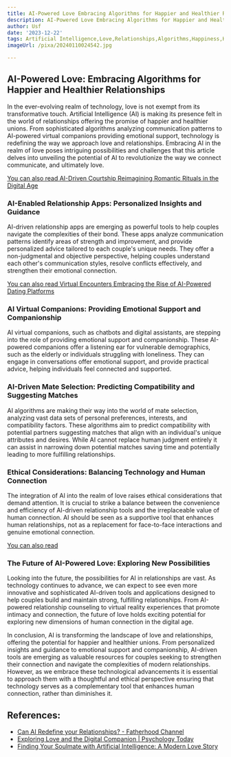 ```yaml
---
title: AI-Powered Love Embracing Algorithms for Happier and Healthier Relationships
description: AI-Powered Love Embracing Algorithms for Happier and Healthier Relationships
author: Usf
date: '2023-12-22'
tags: Artificial Intelligence,Love,Relationships,Algorithms,Happiness,Health
imageUrl: /pixa/20240110024542.jpg

---
```

## AI-Powered Love: Embracing Algorithms for Happier and Healthier Relationships

In the ever-evolving realm of technology, love is not exempt from its transformative touch. Artificial  Intelligence (AI) is making its presence  felt in  the world of relationships offering the promise of happier and healthier unions. From sophisticated algorithms analyzing communication patterns to AI-powered virtual companions providing emotional support, technology is redefining  the way we approach love and relationships.  Embracing AI in the realm of love poses intriguing possibilities and challenges that this article delves into unveiling the potential of AI to revolutionize  the  way we connect communicate, and ultimately love.

[You can also read AI-Driven Courtship Reimagining  Romantic Rituals in the Digital  Age](AI-Driven%20Courtship%20Reimagining%20Romantic%20Rituals%20in%20the%20Digital%20Age)


### AI-Enabled Relationship Apps: Personalized Insights and Guidance

AI-driven  relationship apps are emerging as powerful tools to help couples navigate the complexities of their bond. These apps analyze communication patterns identify areas of strength and improvement, and provide personalized advice tailored to each couple's  unique needs.  They offer a non-judgmental and objective perspective, helping couples understand each other's  communication styles, resolve conflicts  effectively, and strengthen their emotional connection.

[You can also read Virtual Encounters Embracing the Rise of  AI-Powered Dating Platforms](Virtual%20Encounters%20Embracing%20the%20Rise%20of%20AI-Powered%20Dating%20Platforms)


### AI Virtual Companions:  Providing Emotional  Support and Companionship

AI virtual companions, such as chatbots and digital assistants, are stepping into the  role of providing emotional support and  companionship. These AI-powered companions offer a listening ear for vulnerable demographics, such  as the  elderly or  individuals struggling with loneliness. They can engage in conversations offer emotional  support, and provide practical advice, helping individuals feel  connected and  supported.

### AI-Driven Mate Selection: Predicting Compatibility and Suggesting  Matches

AI algorithms are making their  way into the world of mate selection, analyzing  vast data sets of personal preferences, interests,  and compatibility factors. These algorithms aim to predict compatibility with potential partners suggesting  matches that align with  an individual's unique attributes and desires. While AI cannot  replace human judgment entirely it can assist in narrowing  down potential matches  saving time and potentially leading to more fulfilling  relationships.

### Ethical Considerations: Balancing Technology and Human Connection

The integration of AI  into the realm of love raises ethical considerations that demand attention. It is crucial to strike a balance between the  convenience and efficiency of AI-driven relationship  tools and the irreplaceable value of human connection. AI  should be seen as a supportive tool that enhances human relationships, not as a replacement for face-to-face interactions and genuine emotional connection.

[You can also read ]()


### The Future of AI-Powered Love: Exploring New Possibilities

Looking into the future, the possibilities  for AI in  relationships are vast. As technology continues to advance, we can expect to see even more innovative and  sophisticated AI-driven tools and applications designed to help couples build and maintain strong, fulfilling  relationships. From AI-powered relationship counseling to virtual reality experiences that promote intimacy and connection, the future of love  holds exciting  potential for exploring new dimensions of human connection in  the digital age.

In conclusion, AI is transforming the landscape of love and relationships, offering the potential for happier and healthier unions. From personalized insights and guidance to emotional support and companionship, AI-driven  tools  are  emerging as valuable resources for  couples seeking to strengthen their connection and navigate the complexities of modern relationships. However,  as we embrace  these technological advancements it is essential to approach them with a thoughtful and ethical perspective ensuring that technology  serves as a  complementary tool  that  enhances human connection, rather than diminishes it.

## References:
- [Can AI Redefine your Relationships? - Fatherhood Channel](https://fatherhoodchannel.com/2023/07/23/can-ai-redefine-your-relationships-72323/)
- [Exploring Love and the Digital Companion | Psychology Today](https://www.psychologytoday.com/us/blog/the-digital-self/202309/exploring-love-and-the-digital-companion)
- [Finding Your Soulmate with Artificial Intelligence: A Modern Love Story](https://medium.com/@isar.gangwani/finding-your-soulmate-with-artificial-intelligence-a-modern-love-story-88264ed39e99)
